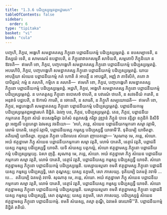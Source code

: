 ```yaml
---
title: "1.3.6 បដិប្បស្សម្ភេតព្ពអដ្ឋារសក"
tableOfContents: false
sidebar:
  order: 6
type: "tipitaka"
basket: "vi"
book: "cula"
---
```



<DynamicBreadcrumb />

<Division number="31" book="cula">

<Paragraph number="158" book="cula">
បញ្ចហិ, ភិក្ខវេ, អង្គេហិ សមន្នាគតស្ស ភិក្ខុនោ បព្ពាជនីយកម្មំ បដិប្បស្សម្ភេតព្ពំ. ន ឧបសម្បាទេតិ, ន និស្សយំ ទេតិ, ន សាមណេរំ ឧបដ្ឋាបេតិ, ន ភិក្ខុនោវាទកសម្មុតឹ សាទិយតិ, សម្មតោបិ ភិក្ខុនិយោ ន ឱវទតិ—  ឥមេហិ ខោ, ភិក្ខវេ, បញ្ចហង្គេហិ សមន្នាគតស្ស ភិក្ខុនោ បព្ពាជនីយកម្មំ បដិប្បស្សម្ភេតព្ពំ.
</Paragraph>

<Paragraph number="159" book="cula">
អបរេហិបិ, ភិក្ខវេ, បញ្ចហង្គេហិ សមន្នាគតស្ស ភិក្ខុនោ បព្ពាជនីយកម្មំ បដិប្បស្សម្ភេតព្ពំ. យាយ អាបត្តិយា សំឃេន បព្ពាជនីយកម្មំ កតំ ហោតិ តំ អាបត្តឹ ន អាបជ្ជតិ, អញ្ញំ វា តាទិសិកំ, តតោ វា បាបិដ្ឋតរំ; កម្មំ ន គរហតិ, កម្មិកេ ន គរហតិ—  ឥមេហិ ខោ, ភិក្ខវេ, បញ្ចហង្គេហិ សមន្នាគតស្ស ភិក្ខុនោ បព្ពាជនីយកម្មំ បដិប្បស្សម្ភេតព្ពំ.
</Paragraph>

<Paragraph number="160" book="cula">
អដ្ឋហិ, ភិក្ខវេ, អង្គេហិ សមន្នាគតស្ស ភិក្ខុនោ បព្ពាជនីយកម្មំ បដិប្បស្សម្ភេតព្ពំ. ន បកតត្តស្ស ភិក្ខុនោ ឧបោសថំ ឋបេតិ, ន បវារណំ ឋបេតិ, ន សវចនីយំ ករោតិ, ន អនុវាទំ បដ្ឋបេតិ, ន ឱកាសំ ការេតិ, ន ចោទេតិ, ន សារេតិ, ន ភិក្ខូហិ សម្បយោជេតិ—  ឥមេហិ ខោ, ភិក្ខវេ, អដ្ឋហង្គេហិ សមន្នាគតស្ស ភិក្ខុនោ បព្ពាជនីយកម្មំ បដិប្បស្សម្ភេតព្ពំ.

</Paragraph>
</Division>

<Paragraph number="161" type="center" book="cula">
បព្ពាជនីយកម្មេ បដិប្បស្សម្ភេតព្ពអដ្ឋារសកំ និដ្ឋិតំ.


</Paragraph>

<Division number="32" book="cula">

<Paragraph number="162" book="cula">
ឯវញ្ច បន, ភិក្ខវេ, បដិប្បស្សម្ភេតព្ពំ. តេន, ភិក្ខវេ, បព្ពាជនីយកម្មកតេន ភិក្ខុនា សំឃំ ឧបសង្កមិត្វា ឯកំសំ ឧត្តរាសង្គំ ករិត្វា វុឌ្ឍានំ ភិក្ខូនំ បាទេ វន្ទិត្វា ឧក្កុដិកំ និសីទិត្វា អញ្ជលឹ បគ្គហេត្វា ឯវមស្ស វចនីយោ—  ‘អហំ, ភន្តេ, សំឃេន បព្ពាជនីយកម្មកតោ សម្មា វត្តាមិ, លោមំ បាតេមិ, នេត្ថារំ វត្តាមិ, បព្ពាជនីយស្ស កម្មស្ស បដិប្បស្សទ្ធឹ យាចាមី’តិ. ទុតិយម្បិ យាចិតព្ពា. តតិយម្បិ យាចិតព្ពា. ព្យត្តេន ភិក្ខុនា បដិពលេន សំឃោ ញាបេតព្ពោ—
</Paragraph>

<Paragraph number="163" book="cula">
‘សុណាតុ មេ, ភន្តេ, សំឃោ. អយំ ឥត្ថន្នាមោ ភិក្ខុ សំឃេន បព្ពាជនីយកម្មកតោ សម្មា វត្តតិ, លោមំ បាតេតិ, នេត្ថារំ វត្តតិ, បព្ពាជនីយស្ស កម្មស្ស បដិប្បស្សទ្ធឹ យាចតិ. យទិ សំឃស្ស បត្តកល្លំ, សំឃោ ឥត្ថន្នាមស្ស ភិក្ខុនោ បព្ពាជនីយកម្មំ បដិប្បស្សម្ភេយ្យ. ឯសា ញត្តិ.
</Paragraph>

<Paragraph number="164" book="cula">
សុណាតុ មេ, ភន្តេ, សំឃោ. អយំ ឥត្ថន្នាមោ ភិក្ខុ សំឃេន បព្ពាជនីយកម្មកតោ សម្មា វត្តតិ, លោមំ បាតេតិ, នេត្ថារំ វត្តតិ, បព្ពាជនីយស្ស កម្មស្ស បដិប្បស្សទ្ធឹ យាចតិ. សំឃោ ឥត្ថន្នាមស្ស ភិក្ខុនោ បព្ពាជនីយកម្មំ បដិប្បស្សម្ភេតិ. យស្សាយស្មតោ ខមតិ ឥត្ថន្នាមស្ស ភិក្ខុនោ បព្ពាជនីយស្ស កម្មស្ស បដិប្បស្សទ្ធិ, សោ តុណ្ហស្ស; យស្ស នក្ខមតិ, សោ ភាសេយ្យ.
</Paragraph>

<Paragraph number="165" book="cula">
ទុតិយម្បិ ឯតមត្ថំ វទាមិ …បេ…  តតិយម្បិ ឯតមត្ថំ វទាមិ. សុណាតុ មេ, ភន្តេ, សំឃោ. អយំ ឥត្ថន្នាមោ ភិក្ខុ សំឃេន បព្ពាជនីយកម្មកតោ សម្មា វត្តតិ, លោមំ បាតេតិ, នេត្ថារំ វត្តតិ, បព្ពាជនីយស្ស កម្មស្ស បដិប្បស្សទ្ធឹ យាចតិ. សំឃោ ឥត្ថន្នាមស្ស ភិក្ខុនោ បព្ពាជនីយកម្មំ បដិប្បស្សម្ភេតិ. យស្សាយស្មតោ ខមតិ ឥត្ថន្នាមស្ស ភិក្ខុនោ បព្ពាជនីយស្ស កម្មស្ស បដិប្បស្សទ្ធិ, សោ តុណ្ហស្ស; យស្ស នក្ខមតិ, សោ ភាសេយ្យ.
</Paragraph>

<Paragraph number="166" book="cula">
បដិប្បស្សទ្ធំ សំឃេន ឥត្ថន្នាមស្ស ភិក្ខុនោ បព្ពាជនីយកម្មំ. ខមតិ សំឃស្ស, តស្មា តុណ្ហី, ឯវមេតំ ធារយាមី’”តិ.

</Paragraph>
</Division>

<Paragraph number="167" type="center" book="cula">
បព្ពាជនីយកម្មំ និដ្ឋិតំ តតិយំ.
</Paragraph>